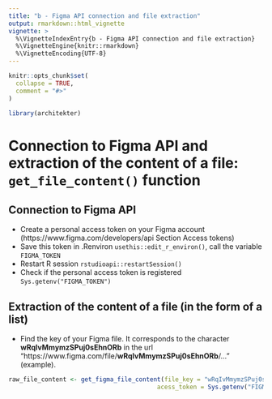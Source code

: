 ```yaml
---
title: "b - Figma API connection and file extraction"
output: rmarkdown::html_vignette
vignette: >
  %\VignetteIndexEntry{b - Figma API connection and file extraction}
  %\VignetteEngine{knitr::rmarkdown}
  %\VignetteEncoding{UTF-8}
---
```


```r
knitr::opts_chunk$set(
  collapse = TRUE,
  comment = "#>"
)
```

```r
library(architekter)
```

<!-- WARNING - This vignette is generated by {fusen} from /dev/flat_figma_api_connection.Rmd: do not edit by hand -->

<!--
 You need to run the 'description' chunk in the '0-dev_history.Rmd' file before continuing your code there.
-->


# Connection to Figma API and extraction of the content of a file: `get_file_content()` function

## Connection to Figma API

- Create a personal access token on your Figma account (https://www.figma.com/developers/api Section Access tokens)
- Save this token in .Renviron `usethis::edit_r_environ()`, call the variable `FIGMA_TOKEN`
- Restart R session `rstudioapi::restartSession()`
- Check if the personal access token is registered `Sys.getenv("FIGMA_TOKEN")` 


## Extraction of the content of a file (in the form of a list)

- Find the key of your Figma file. It corresponds to the character **wRqIvMmymzSPuj0sEhnORb** in the url "https://www.figma.com/file/**wRqIvMmymzSPuj0sEhnORb**/..." (example).


```r
raw_file_content <- get_figma_file_content(file_key = "wRqIvMmymzSPuj0sEhnORb",
                                         acess_token = Sys.getenv("FIGMA_TOKEN"))
```

